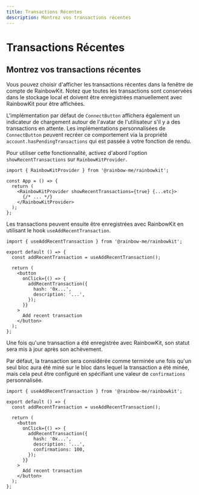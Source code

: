 ```yaml
---
title: Transactions Récentes
description: Montrez vos transactions récentes
---
```


# Transactions Récentes

## Montrez vos transactions récentes

Vous pouvez choisir d'afficher les transactions récentes dans la fenêtre de compte de RainbowKit. Notez que toutes les transactions sont conservées dans le stockage local et doivent être enregistrées manuellement avec RainbowKit pour être affichées.

L'implémentation par défaut de <code>ConnectButton</code> affichera également un indicateur de chargement autour de l'avatar de l'utilisateur s'il y a des transactions en attente. Les implémentations personnalisées de <code>ConnectButton</code> peuvent recréer ce comportement via la propriété <code>account.hasPendingTransactions</code> qui est passée à votre fonction de rendu.

Pour utiliser cette fonctionnalité, activez d'abord l'option <code>showRecentTransactions</code> sur <code>RainbowKitProvider</code>.

```tsx
import { RainbowKitProvider } from '@rainbow-me/rainbowkit';

const App = () => {
  return (
    <RainbowKitProvider showRecentTransactions={true} {...etc}>
      {/* ... */}
    </RainbowKitProvider>
  );
};
```

Les transactions peuvent ensuite être enregistrées avec RainbowKit en utilisant le hook <code>useAddRecentTransaction</code>.

```tsx
import { useAddRecentTransaction } from '@rainbow-me/rainbowkit';

export default () => {
  const addRecentTransaction = useAddRecentTransaction();

  return (
    <button
      onClick={() => {
        addRecentTransaction({
          hash: '0x...',
          description: '...',
        });
      }}
    >
      Add recent transaction
    </button>
  );
};
```

Une fois qu'une transaction a été enregistrée avec RainbowKit, son statut sera mis à jour après son achèvement.

Par défaut, la transaction sera considérée comme terminée une fois qu'un seul bloc aura été miné sur le bloc dans lequel la transaction a été minée, mais cela peut être configuré en spécifiant une valeur de <code>confirmations</code> personnalisée.

```tsx
import { useAddRecentTransaction } from '@rainbow-me/rainbowkit';

export default () => {
  const addRecentTransaction = useAddRecentTransaction();

  return (
    <button
      onClick={() => {
        addRecentTransaction({
          hash: '0x...',
          description: '...',
          confirmations: 100,
        });
      }}
    >
      Add recent transaction
    </button>
  );
};
```
